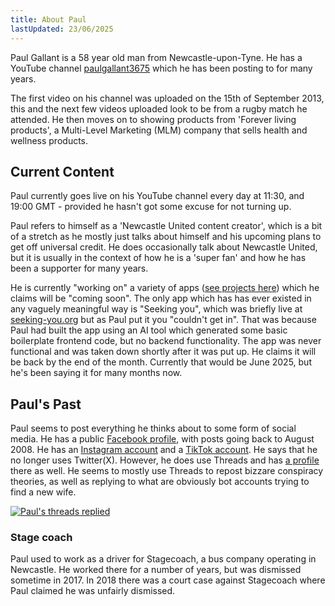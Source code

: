```yaml
---
title: About Paul
lastUpdated: 23/06/2025
---
```


Paul Gallant is a 58 year old man from Newcastle-upon-Tyne. He has a YouTube channel [paulgallant3675](https://www.youtube.com/@paulgallant3675) which he has been posting to for many years.

The first video on his channel was uploaded on the 15th of September 2013, this and the next few videos uploaded look to be from a rugby match he attended. He then moves on to showing products from 'Forever living products', a Multi-Level Marketing (MLM) company that sells health and wellness products.

## Current Content
Paul currently goes live on his YouTube channel every day at 11:30, and 19:00 GMT - provided he hasn't got some excuse for not turning up.

Paul refers to himself as a 'Newcastle United content creator', which is a bit of a stretch as he mostly just talks about himself and his upcoming plans to get off universal credit. He does occasionally talk about Newcastle United, but it is usually in the context of how he is a 'super fan' and how he has been a supporter for many years.

He is currently "working on" a variety of apps ([see projects here](/projects)) which he claims will be "coming soon". The only app which has has ever existed in any vaguely meaningful way is "Seeking you", which was briefly live at [seeking-you.org](https://seeking-you.org) but as Paul put it you "couldn't get in". That was because Paul had built the app using an AI tool which generated some basic boilerplate frontend code, but no backend functionality. The app was never functional and was taken down shortly after it was put up. He claims it will be back by the end of the month. Currently that would be June 2025, but he's been saying it for many months now.

## Paul's Past
Paul seems to post everything he thinks about to some form of social media. He has a public [Facebook profile](https://www.facebook.com/paul.gallant1), with posts going back to August 2008. He has an [Instagram account](https://www.instagram.com/paulgallant) and a [TikTok account](https://www.tiktok.com/@paulgallant3). He says that he no longer uses Twitter(X). However, he does use Threads and has [a profile](https://www.threads.com/@paulgallant) there as well. He seems to mostly use Threads to repost bizzare conspiracy theories, as well as replying to what are obviously bot accounts trying to find a new wife.

[![Paul's threads replied](/img/paul-threads-replies.png)](/img/paul-threads-replies.png)

### Stage coach
Paul used to work as a driver for Stagecoach, a bus company operating in Newcastle. He worked there for a number of years, but was dismissed sometime in 2017. In 2018 there was a court case against Stagecoach where Paul claimed he was unfairly dismissed.